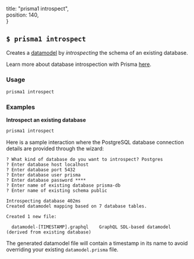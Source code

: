   title: "prisma1 introspect",	
  position: 140,	
}

## `$ prisma1 introspect`

Creates a [datamodel](knul) by _introspecting_ the schema of an existing database.

Learn more about database introspection with Prisma [here](soi1).

### Usage

```sh
prisma1 introspect
```

### Examples

**Introspect an existing database**

```sh
prisma1 introspect
```

Here is a sample interaction where the PostgreSQL database connection details are provided through the wizard:

```
? What kind of database do you want to introspect? Postgres
? Enter database host localhost
? Enter database port 5432
? Enter database user prisma
? Enter database password ****
? Enter name of existing database prisma-db
? Enter name of existing schema public

Introspecting database 402ms
Created datamodel mapping based on 7 database tables.

Created 1 new file:               

  datamodel-[TIMESTAMP].graphql    GraphQL SDL-based datamodel (derived from existing database)
```

The generated datamodel file will contain a timestamp in its name to avoid overriding your existing `datamodel.prisma` file.
